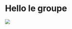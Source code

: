 Hello le groupe
===============

![](https://images.pexels.com/photos/815996/pexels-photo-815996.jpeg?auto=compress&cs=tinysrgb&w=1260&h=750&dpr=1)